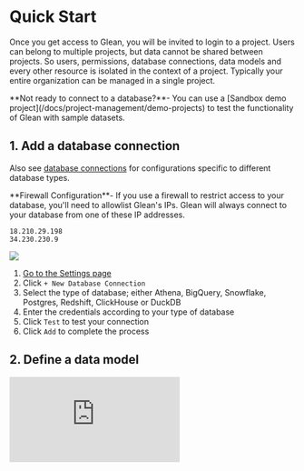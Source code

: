 
# Quick Start

Once you get access to Glean, you will be invited to login to a project. Users can belong to multiple projects, but data cannot be shared between projects. So users, permissions, database connections, data models and every other resource is isolated in the context of a project. Typically your entire organization can be managed in a single project.

<Callout type="info">
  **Not ready to connect to a database?**- You can use a [Sandbox demo
  project](/docs/project-management/demo-projects) to test the functionality of
  Glean with sample datasets.
</Callout>

## 1. Add a database connection

Also see [database connections](/docs/database-connections) for configurations specific to different database types.

<Callout type="warning">
  **Firewall Configuration**- If you use a firewall to restrict access to your
  database, you'll need to allowlist Glean's IPs. Glean will always connect to
  your database from one of these IP addresses.

```
18.210.29.198
34.230.230.9
```

</Callout>

![](/quickstart.png)

1. [Go to the Settings page](https://glean.io/app/p/settings)
2. Click `+ New Database Connection`
3. Select the type of database; either Athena, BigQuery, Snowflake, Postgres, Redshift, ClickHouse or DuckDB
4. Enter the credentials according to your type of database
5. Click `Test` to test your connection
6. Click `Add` to complete the process

## 2. Define a data model

<div style={{ position: "relative", paddingBottom: "62.5%", height: 0 }}>
  <iframe
    src="https://www.loom.com/embed/16445a878e2d4e12af36241ce581345d?hide_owner=true&hide_share=true&hide_title=true&hideEmbedTopBar=true"
    frameBorder={0}
    webkitallowfullscreen="true"
    mozallowfullscreen="true"
    allowFullScreen={true}
    style={{
      position: "absolute",
      top: 0,
      left: 0,
      width: "100%",
      height: "100%"
    }}
  />
</div>

Every chart and analysis is based on a Glean data model.

1. [Go to your project homepage](https://glean.io/app/) and click `New Data Model`
   Select a database connection, click on a table name, and click `Build Model`

<Callout type="info">
  **Using a SQL Query**- Each Glean data model is based on an underlying data
  table. If the data in your data isn't quite in the right format, it's possible
  to specify an underlying query as the basis for your data model.
</Callout>

3. Define the data model
   a. Edit the name of the data model at the top of the page
   b. Add additional measures and attributes by clicking `Add measure` and `Add attribute` next to the name of the field
   c. Create a SQL based custom measure by clicking `Add custom measure` (see [Measures]() for more details)

4. Click `Save Model` then click `Open in Explore` to start exploring the data

## 3. Start interacting with your data

![](/quickstart-2.png)

1. [Go to the Data Models page](https://glean.io/app/p/data-models)
2. Click on the name of the data model we just created

> You're ready to begin interacting with your data. Next, [learn how to use the
> Attribute Tray](/docs/visualizing-data/attribute-tray) to filter and breakout
> your data.
